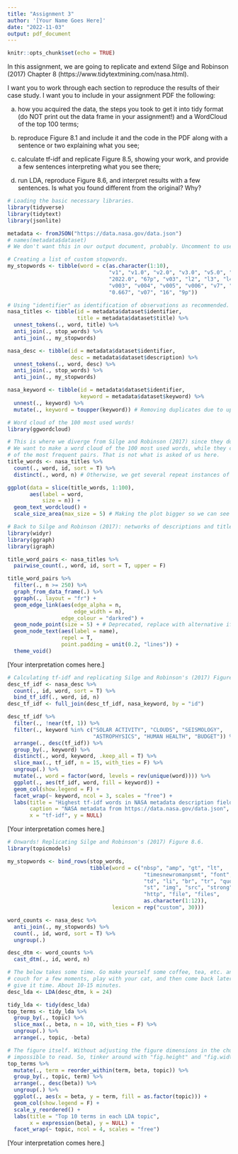 ```yaml
---
title: "Assignment 3"
author: '[Your Name Goes Here]'
date: "2022-11-03"
output: pdf_document
---
```


```r
knitr::opts_chunk$set(echo = TRUE)
```

In this assignment, we are going to replicate and extend Silge and Robinson (2017) Chapter 8 (https://www.tidytextmining.com/nasa.html).

I want you to work through each section to reproduce the results of their case study. I want you to include in your assignment PDF the following:

a) how you acquired the data, the steps you took to get it into tidy format (do NOT print out the data frame in your assignment!) and a WordCloud of the top 100 terms;

b) reproduce Figure 8.1 and include it and the code in the PDF along with a sentence or two explaining what you see;

c) calculate tf-idf and replicate Figure 8.5, showing your work, and provide a few sentences interpreting what you see there;

d) run LDA, reproduce Figure 8.6, and interpret results with a few sentences. Is what you found different from the original? Why?

```r
# Loading the basic necessary libraries.
library(tidyverse)
library(tidytext)
library(jsonlite)
```
```r
metadata <- fromJSON("https://data.nasa.gov/data.json")
# names(metadata$dataset)
# We don't want this in our output document, probably. Uncomment to use in diagnostics.

# Creating a list of custom stopwords.
my_stopwords <- tibble(word = c(as.character(1:10), 
                                "v1", "v1.0", "v2.0", "v3.0", "v5.0", "0.5", "v001",
                                "2022.0", "67p", "v03", "l2", "l3", "l4", "v5.2.0",
                                "v003", "v004", "v005", "v006", "v7", "0.25", "v061",
                                "0.667", "v07", "16", "9p"))

# Using "identifier" as identification of observations as recommended.
nasa_titles <- tibble(id = metadata$dataset$identifier,
                      title = metadata$dataset$title) %>% 
  unnest_tokens(., word, title) %>% 
  anti_join(., stop_words) %>% 
  anti_join(., my_stopwords)

nasa_desc <- tibble(id = metadata$dataset$identifier,
                    desc = metadata$dataset$description) %>% 
  unnest_tokens(., word, desc) %>% 
  anti_join(., stop_words) %>% 
  anti_join(., my_stopwords)

nasa_keyword <- tibble(id = metadata$dataset$identifier,
                       keyword = metadata$dataset$keyword) %>% 
  unnest(., keyword) %>% 
  mutate(., keyword = toupper(keyword)) # Removing duplicates due to upper/lower case.

# Word cloud of the 100 most used words!
library(ggwordcloud)

# This is where we diverge from Silge and Robinson (2017) since they do something else.
# We want to make a word cloud of the 100 most used words, while they create networks
# of the most frequent pairs. That is not what is asked of us here.
title_words <- nasa_titles %>% 
  count(., word, id, sort = T) %>% 
  distinct(., word, n) # Otherwise, we get several repeat instances of words.

ggplot(data = slice(title_words, 1:100),
       aes(label = word,
           size = n)) +
  geom_text_wordcloud() +
  scale_size_area(max_size = 5) # Making the plot bigger so we can see the smaller words.
```

```r
# Back to Silge and Robinson (2017): networks of descriptions and title words.
library(widyr)
library(ggraph)
library(igraph)

title_word_pairs <- nasa_titles %>% 
  pairwise_count(., word, id, sort = T, upper = F)

title_word_pairs %>% 
  filter(., n >= 250) %>% 
  graph_from_data_frame(.) %>% 
  ggraph(., layout = "fr") + 
  geom_edge_link(aes(edge_alpha = n,
                     edge_width = n),
                 edge_colour = "darkred") +
  geom_node_point(size = 5) + # Deprecated, replace with alternative if possible.
  geom_node_text(aes(label = name),
                 repel = T,
                 point.padding = unit(0.2, "lines")) +
  theme_void()
```

[Your interpretation comes here.]

```r
# Calculating tf-idf and replicating Silge and Robinson's (2017) Figure 8.5.
desc_tf_idf <- nasa_desc %>% 
  count(., id, word, sort = T) %>% 
  bind_tf_idf(., word, id, n)
desc_tf_idf <- full_join(desc_tf_idf, nasa_keyword, by = "id")

desc_tf_idf %>% 
  filter(., !near(tf, 1)) %>% 
  filter(., keyword %in% c("SOLAR ACTIVITY", "CLOUDS", "SEISMOLOGY",
                           "ASTROPHYSICS", "HUMAN HEALTH", "BUDGET")) %>% 
  arrange(., desc(tf_idf)) %>% 
  group_by(., keyword) %>% 
  distinct(., word, keyword, .keep_all = T) %>% 
  slice_max(., tf_idf, n = 15, with_ties = F) %>% 
  ungroup(.) %>% 
  mutate(., word = factor(word, levels = rev(unique(word)))) %>% 
  ggplot(., aes(tf_idf, word, fill = keyword)) +
  geom_col(show.legend = F) +
  facet_wrap(~ keyword, ncol = 3, scales = "free") +
  labs(title = "Highest tf-idf words in NASA metadata description fields",
       caption = "NASA metadata from https://data.nasa.gov/data.json",
       x = "tf-idf", y = NULL)
```

[Your interpretation comes here.]

```r
# Onwards! Replicating Silge and Robinson's (2017) Figure 8.6.
library(topicmodels)

my_stopwords <- bind_rows(stop_words,
                          tibble(word = c("nbsp", "amp", "gt", "lt",
                                           "timesnewromanpsmt", "font",
                                           "td", "li", "br", "tr", "quot",
                                           "st", "img", "src", "strong",
                                           "http", "file", "files",
                                           as.character(1:12)),
                                 lexicon = rep("custom", 30)))

word_counts <- nasa_desc %>% 
  anti_join(., my_stopwords) %>% 
  count(., id, word, sort = T) %>% 
  ungroup(.)

desc_dtm <- word_counts %>% 
  cast_dtm(., id, word, n)

# The below takes some time. Go make yourself some coffee, tea, etc. and relax on the
# couch for a few moments, play with your cat, and then come back later. Basically,
# give it time. About 10-15 minutes.
desc_lda <- LDA(desc_dtm, k = 24)

tidy_lda <- tidy(desc_lda)
top_terms <- tidy_lda %>% 
  group_by(., topic) %>% 
  slice_max(., beta, n = 10, with_ties = F) %>% 
  ungroup(.) %>% 
  arrange(., topic, -beta)
```
```r
# The figure itself. Without adjusting the figure dimensions in the chunk settings, it is
# impossible to read. So, tinker around with "fig.height" and "fig.width" as necessary.
top_terms %>% 
  mutate(., term = reorder_within(term, beta, topic)) %>% 
  group_by(., topic, term) %>% 
  arrange(., desc(beta)) %>% 
  ungroup(.) %>% 
  ggplot(., aes(x = beta, y = term, fill = as.factor(topic))) +
  geom_col(show.legend = F) +
  scale_y_reordered() +
  labs(title = "Top 10 terms in each LDA topic",
       x = expression(beta), y = NULL) +
  facet_wrap(~ topic, ncol = 4, scales = "free")
```

[Your interpretation comes here.]